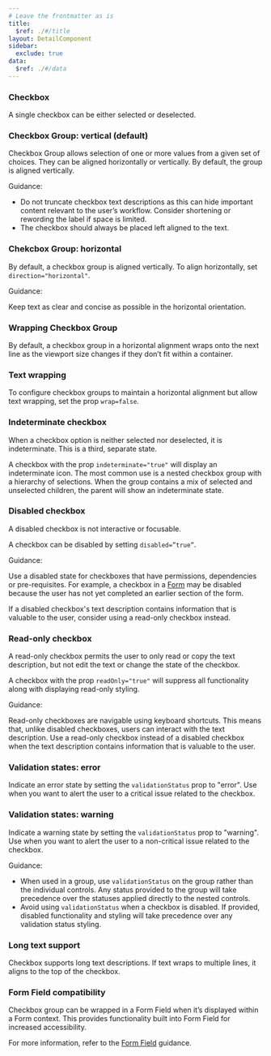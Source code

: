 ```yaml
---
# Leave the frontmatter as is
title:
  $ref: ./#/title
layout: DetailComponent
sidebar:
  exclude: true
data:
  $ref: ./#/data
---
```


<LivePreviewControls>
<LivePreview componentName="checkbox" exampleName="Default">

### Checkbox

A single checkbox can be either selected or deselected.

</LivePreview>

<LivePreview componentName="checkbox" exampleName="VerticalGroup" >

### Checkbox Group: vertical (default)

Checkbox Group allows selection of one or more values from a given set of choices. They can be aligned horizontally or vertically. By default, the group is aligned vertically.

Guidance:

- Do not truncate checkbox text descriptions as this can hide important content relevant to the user’s workflow. Consider shortening or rewording the label if space is limited.
- The checkbox should always be placed left aligned to the text.

</LivePreview>

<LivePreview componentName="checkbox" exampleName="HorizontalGroup" >

### Chekcbox Group: horizontal

By default, a checkbox group is aligned vertically. To align horizontally, set `direction="horizontal"`.

Guidance:

Keep text as clear and concise as possible in the horizontal orientation.

</LivePreview>

<LivePreview componentName="checkbox" exampleName="WrapGroup" >

### Wrapping Checkbox Group

By default, a checkbox group in a horizontal alignment wraps onto the next line as the viewport size changes if they don’t fit within a container.

</LivePreview>

<LivePreview componentName="checkbox" exampleName="NoWrapGroup" >

### Text wrapping

To configure checkbox groups to maintain a horizontal alignment but allow text wrapping, set the prop `wrap=false`.

</LivePreview>

<LivePreview componentName="checkbox" exampleName="Indeterminate" >

### Indeterminate checkbox

When a checkbox option is neither selected nor deselected, it is indeterminate. This is a third, separate state.

A checkbox with the prop `indeterminate="true"` will display an indeterminate icon. The most common use is a nested checkbox group with a hierarchy of selections. When the group contains a mix of selected and unselected children, the parent will show an indeterminate state.

</LivePreview>

<LivePreview componentName="checkbox" exampleName="Disabled">

### Disabled checkbox

A disabled checkbox is not interactive or focusable.

A checkbox can be disabled by setting `disabled=”true”`.

Guidance:

Use a disabled state for checkboxes that have permissions, dependencies or pre-requisites. For example, a checkbox in a [Form](/salt/patterns/forms) may be disabled because the user has not yet completed an earlier section of the form.

If a disabled checkbox's text description contains information that is valuable to the user, consider using a read-only checkbox instead.

</LivePreview>

<LivePreview componentName="checkbox" exampleName="Readonly">

### Read-only checkbox

A read-only checkbox permits the user to only read or copy the text description, but not edit the text or change the state of the checkbox.

A checkbox with the prop `readOnly="true"` will suppress all functionality along with displaying read-only styling.

Guidance:

Read-only checkboxes are navigable using keyboard shortcuts. This means that, unlike disabled checkboxes, users can interact with the text description. Use a read-only checkbox instead of a disabled checkbox when the text description contains information that is valuable to the user.

</LivePreview>

<LivePreview componentName="checkbox" exampleName="Error">

### Validation states: error

Indicate an error state by setting the `validationStatus` prop to "error". Use when you want to alert the user to a critical issue related to the checkbox.

</LivePreview>

<LivePreview componentName="checkbox" exampleName="Warning">

### Validation states: warning

Indicate a warning state by setting the `validationStatus` prop to "warning". Use when you want to alert the user to a non-critical issue related to the checkbox.

Guidance:

- When used in a group, use `validationStatus` on the group rather than the individual controls. Any status provided to the group will take precedence over the statuses applied directly to the nested controls.
- Avoid using `validationStatus` when a checkbox is disabled. If provided, disabled functionality and styling will take precedence over any validation status styling.

</LivePreview>

<LivePreview componentName="checkbox" exampleName="LongTextGroup">

### Long text support

Checkbox supports long text descriptions. If text wraps to multiple lines, it aligns to the top of the checkbox.

</LivePreview>

<LivePreview componentName="checkbox" exampleName="WithFormField" >

### Form Field compatibility

Checkbox group can be wrapped in a Form Field when it’s displayed within a Form context. This provides functionality built into Form Field for increased accessibility.

For more information, refer to the [Form Field](/salt/patterns/forms) guidance.

</LivePreview>
</LivePreviewControls>
